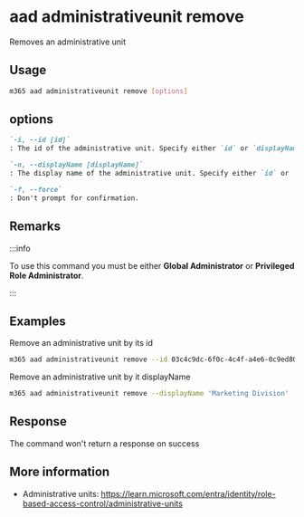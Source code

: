 
# aad administrativeunit remove

Removes an administrative unit

## Usage

```sh
m365 aad administrativeunit remove [options]
```

## options

```md definition-list
`-i, --id [id]`
: The id of the administrative unit. Specify either `id` or `displayName` but not both.

`-n, --displayName [displayName]`
: The display name of the administrative unit. Specify either `id` or `displayName` but not both.

`-f, --force`
: Don't prompt for confirmation.
```

<Global />

## Remarks

:::info

To use this command you must be either **Global Administrator** or **Privileged Role Administrator**.

:::

## Examples

Remove an administrative unit by its id

```sh
m365 aad administrativeunit remove --id 03c4c9dc-6f0c-4c4f-a4e6-0c9ed80f54c7
```

Remove an administrative unit by it displayName

```sh
m365 aad administrativeunit remove --displayName 'Marketing Division'
```

## Response

The command won't return a response on success

## More information

- Administrative units: https://learn.microsoft.com/entra/identity/role-based-access-control/administrative-units
